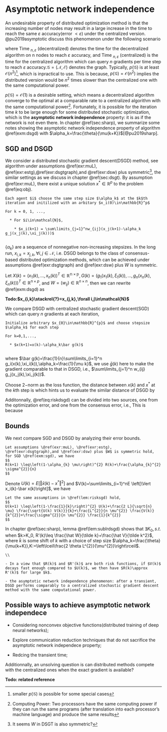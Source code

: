 # Asymptotic network independence{#sec:asynt}

An undesirable property of distributed optimization method is that the increasing number of nodes may result in a large increase in the time to reach the same $\varepsilon$ accuracy(error $<\varepsilon$) under the centralized version. @pu2019asymptotic discuss this phenomenon under the following scenario

\begin{equation}
\text { Time }_{n, \varepsilon} \text { (decentralized) } \leq p(\mathcal{G}) \text { Time }_{n, \varepsilon} \text { (centralized) }
(\#eq:tscen)
\end{equation}


where $\text { Time }_{n, \varepsilon} \text { (decentralized) }$ denotes the time for the decentralized algorithm on n nodes
to reach $\varepsilon$ accuracy, and $\text { Time }_{n, \varepsilon} \text { (centralized) }$ is the time for the centralized algorithm which can query $n$ gradients per time step to reach $\varepsilon$ accuracy.$\mathcal{G}=(\mathcal{N},\mathcal{E})$ denotes the graph. Typically, $p(\mathcal{G})$ is at least $\mathcal{O}(n^2)$^[smaller $p(\mathcal{G})$ is possible for some special cases], which is inpractical to use. This is because, $p(\mathcal{G})=\mathcal{O}(n^2)$ implies the distributed version would be $n^2$ times slower than the centralized one with the same computational power.


$p(\mathcal{G})=\mathcal{O}(1)$ is a desirable setting, which means a decentralized algorithm converge to the optimal at a comparable rate to a centralized algorithm with the same computational power^[Computing Power: Two processors have the same computing power if they can run the same programs (after translation into each processor's machine language) and produce the same results]. Fortunately, it is possible for the iteration time $k$ to be large enough for some distributed stochastic optimization, which is the **asymptotic network independence** property: it is as if the network is not even there. In chapter \@ref(sec:sharp), we summarize some notes showing the asymptotic network independence property of algorithm \@ref(exm:dsgd) with $\alpha_k=\frac{\theta}{\mu(k+K)}$[@pu2019sharp].

## SGD and DSGD 

We consider a distributed stochastic gradient descent(DSGD) method, see algorithm  under assumptions \@ref(exr:muL), \@ref(exr:estg),\@ref(exr:dsgtgraph),and \@ref(exr:dsw) plus symmetric^[It seems $W$ in DSGT is also symmetric?], the similar settings as we discuss in chapter \@ref(sec:dsgt). By assumption \@ref(exr:muL), there exist a unique solution $x^*\in\mathbb{R}^p$ to the problem \@ref(eq:obj).



```example
Each agent $i$ choose the same step size $\alpha_k$ at the $k$th iteration and initilized with an arbitary $x_i(0)\in\mathbb{R}^p$

For k = 0, 1, ...,

  * For $i\in\mathcal{N}$, 
  
    * $x_i(k+1) = \sum\limits_{j=1}^nw_{ij}(x_j(k+1)-\alpha_k g_j(x_j(k),\xi_j(k)))$ 
  
```
$\{\alpha_k\}$ are a sequence of nonnegative non-increasing stepsizes. In the long run, $x_{i,k}=x_{j,k},\forall i,j\in\mathcal{N}$, i.e. DSGD belongs to the class of consensus-based distributed optimization methods, which can be achieved under assumptions \@ref(exr:dsgtgraph) and \@ref(exr:dsw) plus $W$ is symmetric. 

Let $X(k)=(x_1(k),...,x_n(k))^T\in\mathbb{R^{n\times p}}, G(k)=(g_1(x_1(k),\xi_1(k)),...,g_n(x_n(k),\xi_n(k)))^T\in\mathbb{R}^{n\times p}$, and $W=(w_{ij})\in\mathbb{R}^{n\times n}$, then we can rewrite \@ref(exm:dsgd) as 
\begin{equation}
X(k+1)=W(X(k)-\alpha_kG(k))
(\#eq:dsgdc)
\end{equation}

__Todo:$x_{i,k}\stackrel{?}=x_{j,k},\forall i,j\in\mathcal{N}$__ 

We compare DSGD with centralized stochastic gradient descent(SGD) which can query $n$ gradients at each iteration, 

```example
Initialize arbitrary $x_{0}\in\mathbb{R}^{p}$ and choose stepsize $\alpha_k$ for each step

For k=0,1,...,

  * $x(k+1)=x(k)-\alpha_k\bar g(k)$
  
```

where $\bar g(k)=\frac{1}{n}\sum\limits_{i=1}^n g_i(x(k),\xi_i(k)),\alpha_k=\frac{1}{\mu k}$, we use $\bar g(k)$ here to make the gradient comparable to that in DSGD, i.e., $\sum\limits_{j=1}^n w_{ij} g_j(x_j(k),\xi_j(k))$. 

Choose $2-$norm as the loss function, the distance between $x(k)$ and $x^*$ at the $k$th step is 
\begin{equation}
R(k)=E  \left[\Vert x(k)-x^*\Vert^2\right]=\frac{1}{n}\sum\limits_{i=1}^nE  \left[\Vert x(k)-x^*\Vert^2\right]
(\#eq:risksgd)
\end{equation} 
which hints us to evaluate the similar distance of DSGD by 
\begin{equation}
R'(k)=\frac{1}{n}\sum\limits_{i=1}^n E\left[\Vert x_i(k)-x^*\Vert^2\right]
(\#eq:riskdsgd)
\end{equation}

Additonnally, \@ref(eq:riskdsgd) can be divided into two sources, one from the optimization error, and one from the consensus error, i.e.,
\begin{equation}
R'(K)=\underbrace{E  \left[\Vert \bar x(k)-x^*\Vert^2\right]}_{\text{expected optimization error}} + 
\underbrace{\frac{1}{n}\sum_{i=1}^nE  \left[\Vert  x_i(k)-\bar x(k)^*\Vert^2\right]}_{\text{expected consensus error}}
(\#eq:drdsgd)
\end{equation}
This is because 
\begin{align}
\frac{1}{n}\sum_{i=1}^n E\left[\langle x_i(k)-\bar x, \bar x - x^*\rangle\right]&=E\left[\langle \frac{1}{n}\sum_{i=1}^nx_i(k)-\bar x, \bar x - x^*\rangle\right]\\
&=0
\end{align}

## Bounds

We next compare SGD and DSGD by analyzing their error bounds.

```lemma
Let assumptions \@ref(exr:muL), \@ref(exr:estg), \@ref(exr:dsgtgraph),and \@ref(exr:dsw) plus $W$ is symmetric hold, for SGD \@ref(exm:sgd), we have
$$
R(k+1) \leq\left(1-\alpha_{k} \mu\right)^{2} R(k)+\frac{\alpha_{k}^{2} \sigma^{2}}{n}
$$
```


Denote $U(k)=E  \left[\Vert \bar x(k)-x^*\Vert^2\right]$ and $V(k)=\sum\limits_{i=1}^nE  \left[\Vert x_i(k)-\bar x(k)\right]$, we have 

```lemma
Let the same assumptions in \@ref(lem:risksgd) hold, 
$$
U(k+1) \leq\left(1-\frac{1}{k}\right)^{2} U(k)+\frac{2 L}{\sqrt{n} \mu} \frac{\sqrt{U(k) V(k)}}{k}+\frac{L^{2}}{n \mu^{2}} \frac{V(k)}{k^{2}}+\frac{\sigma^{2}}{n \mu^{2}} \frac{1}{k^{2}}
$$
```

In chapter \@ref(sec:sharp), lemma \@ref(lem:sublrdsgd) shows that $\exists K_0, s.t.$ when $k>K_0, R'(k)\leq \frac{\hat W}{\tilde k}+\frac{\hat V}{\tilde k^2}$, where $\tilde k$ is some shift of $k$ with a choice of step size $\alpha_k=\frac{\theta}{\mu(k+K)},K:=\left\lceil\frac{2 \theta L^{2}}{\mu^{2}}\right\rceil$.

```remark
\\

- In a view that $R(k)$ and $R'(k)$ are both risk functions, if $V(k)$ decays fast enough compared to $U(k)$, we then have $R(k)\approx R'(k)$ for large $k$.

- the asymptotic network independence phenomenon: after a transient, DSGD performs comparably to a centralized stochastic gradient descent method with the same computational power.

```


## Possible ways to achieve asymptotic network independece

- Considering nonconvex objective functions(distributed training of deep neural networks);

- Explore communication reduction techniques that do not sacrifice the asymptotic network independece property;

- Redcing the transient time;

Additionnally, an unsolving question is can distributed methods compete with the centralized ones when the exact gradient is available?

__Todo: related reference__

